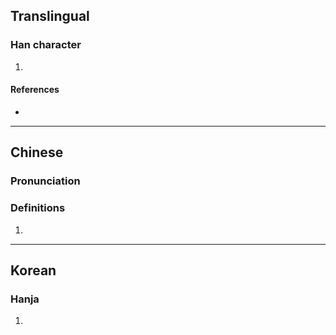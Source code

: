 {{character info/new}}
==Translingual==

===Han character===
{{Han char|rn=9|rad=人|as=06|sn=8|four=22272|canj=OVVU|ids=⿰亻⿱巛山}}

# {{surname|zh}}

====References====
* {{Han ref|kx=0102.190|dkj=00608|hdz=10155.010|uh=344E|ud=13390}}

----

==Chinese==
{{zh-forms}}

===Pronunciation===
{{zh-pron
|m=nǎo
|c=nou5
|mc=
|oc=
|ma=
|cat=pn
}}

===Definitions===
{{zh-hanzi}}

# {{surname|zh}}

----

==Korean==

===Hanja===
{{ko-hanja|hangeul=뇌|rv=noe|mr=noe|y=noy}}

# {{rfdef|ko|sort=人06}}